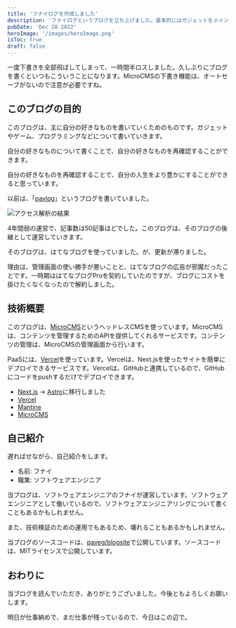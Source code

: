 ```yaml
---
title: 'フナイログを作成しました'
description: 'フナイログというブログを立ち上げました。基本的にはガジェットをメインとしつつも雑多な記事や興味のあるモノ・コトについて綴っていきます。'
pubDate: 'Dec 28 2022'
heroImage: '/images/heroImage.png'
isToc: true
draft: false
---
```


一度下書きを全部飛ばしてしまって、一時間半ロスしました。久しぶりにブログを書くといつもこういうことになります。MicroCMSの下書き機能は、オートセーブがないので注意が必要ですね。

## このブログの目的

このブログは、主に自分の好きなものを書いていくためのものです。ガジェットやゲーム、プログラミングなどについて書いていきます。

自分の好きなものについて書くことで、自分の好きなものを再確認することができます。

自分の好きなものを再確認することで、自分の人生をより豊かにすることができると思っています。

以前は、「[pavlog](https://paveg.hatenablog.com/)」というブログを書いていました。

![アクセス解析の結果](https://images.microcms-assets.io/assets/3ab7834809eb4654a5239e79fba895de/738cc26ba7af46e283465f8e3416a381/%E6%97%A7%E3%83%96%E3%83%AD%E3%82%B0%E3%81%AE%E3%82%A2%E3%82%AF%E3%82%BB%E3%82%B9%E8%A7%A3%E6%9E%90%E7%B5%90%E6%9E%9C.png)

4年間弱の運営で、記事数は50記事ほどでした。このブログは、そのブログの後継として運営していきます。

そのブログは、はてなブログを使っていました。が、更新が滞りました。

理由は、管理画面の使い勝手が悪いことと、はてなブログの広告が邪魔だったことです。一時期ははてなブログProを契約していたのですが、ブログにコストを掛けたくなくなったので解約しました。

## 技術概要

このブログは、[MicroCMS](https://microcms.io/)というヘッドレスCMSを使っています。MicroCMSは、コンテンツを管理するためのAPIを提供してくれるサービスです。コンテンツの管理は、MicroCMSの管理画面から行います。

PaaSには、[Vercel](https://vercel.com/)を使っています。Vercelは、Next.jsを使ったサイトを簡単にデプロイできるサービスです。Vercelは、GitHubと連携しているので、GitHubにコードをpushするだけでデプロイできます。

- [Next.js](https://nextjs.org/) -> [Astro](https://astro.build/)に移行しました
- [Vercel](https://vercel.com/)
- [Mantine](https://mantine.dev/)
- [MicroCMS](https://microcms.io/)

## 自己紹介

遅ればせながら、自己紹介をします。

- 名前: フナイ
- 職業: ソフトウェアエンジニア

当ブログは、ソフトウェアエンジニアのフナイが運営しています。ソフトウェアエンジニアとして働いているので、ソフトウェアエンジニアリングについて書くこともあるかもしれません。

また、技術検証のための運用でもあるため、壊れることもあるかもしれません。

当ブログのソースコードは、[paveg/blogsite](https://github.com/paveg/blogsite)で公開しています。ソースコードは、MITライセンスで公開しています。

## おわりに

当ブログを読んでいただき、ありがとうございました。今後ともよろしくお願いします。

明日が仕事納めで、まだ仕事が残っているので、今日はこの辺で。
